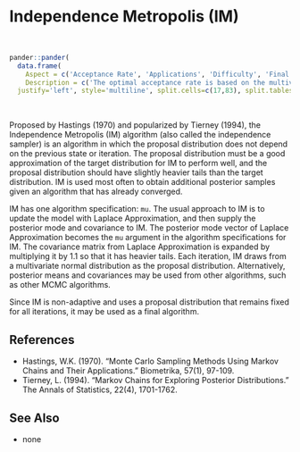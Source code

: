 # Independence Metropolis (<a name='im'>IM</a>)

<br>
```r
pander::pander(
  data.frame(
    Aspect = c('Acceptance Rate', 'Applications', 'Difficulty', 'Final Algorithm?', 'Proposal'),
    Description = c('The optimal acceptance rate is based on the multivariate normality of the marginal posterior distributions, and ranges from 44% for one parameter to 23.4% for five or more parameters. The observed acceptance rate may be suitable in the interval [15%,50%].', 'This is a widely applicable, general-purpose algorithm that is best suited to models with a small to medium number of parameters. The proposal covariance matrix must be solved, and this matrix grows with the number of parameters.','This algorithm is relatively easy for a beginner. It has few algorithm specifications, and these are easy to specify.','Yes.', 'Multivariate.')),
  justify='left', style='multiline', split.cells=c(17,83), split.tables=Inf)
```

<br>

Proposed by Hastings (1970) and popularized by Tierney (1994), the Independence Metropolis (IM) algorithm (also called the independence sampler) is an algorithm in which the proposal distribution does not depend on the previous state or iteration. The proposal distribution must be a good approximation of the target distribution for IM to perform well, and the proposal distribution should have slightly heavier tails than the target distribution. IM is used most often to obtain additional posterior samples given an algorithm that has already converged.

IM has one algorithm specification: `mu`. The usual approach to IM is to update the model with Laplace Approximation, and then supply the posterior mode and covariance to IM. The posterior mode vector of Laplace Approximation becomes the `mu` argument in the algorithm specifications for IM. The covariance matrix from Laplace Approximation is expanded by multiplying it by 1.1 so that it has heavier tails. Each iteration, IM draws from a multivariate normal distribution as the proposal distribution. Alternatively, posterior means and covariances may be used from other algorithms, such as other MCMC algorithms.

Since IM is non-adaptive and uses a proposal distribution that remains fixed for all iterations, it may be used as a final algorithm.

## References

- Hastings, W.K. (1970). "Monte Carlo Sampling Methods Using Markov Chains and Their Applications." Biometrika, 57(1), 97-109.
- Tierney, L. (1994). "Markov Chains for Exploring Posterior Distributions." The Annals of Statistics, 22(4), 1701-1762.


## See Also

- none

